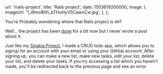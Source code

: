 
  url: '/rails-project',
  title: 'Rails project',
  date: 1503619200000,
  image: {
    imageUrl: '1_Wmv8hfi_bTHuHyV5CawnCw.jpg',
  },
};


You're Probably wondering where that Rails project is eh?

Well... the project has been [done](https://github.com/mcansh/rails-project) for a bit now but I never wrote a post about it.

Just like my [Sinatra Project](/sinatra-project), I made a CRUD todo app, which allows you to signup for an account with your email or using your GitHub account. After signing up, you can make a new list, make new tasks, edit your list, delete your list, and delete your tasks. If you try accessing a list which you haven't made, you'll be redirected back to the previous page and see an error.

